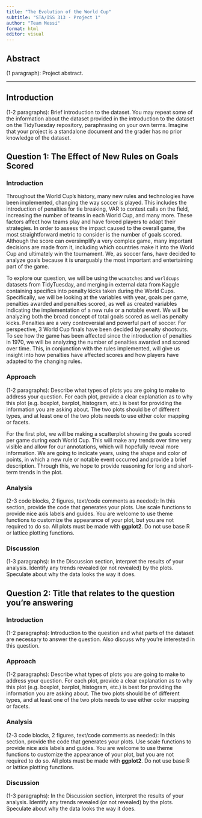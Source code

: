 ```yaml
---
title: "The Evolution of the World Cup"
subtitle: "STA/ISS 313 - Project 1"
author: "Team Messi"
format: html
editor: visual
---
```


## Abstract

(1 paragraph): Project abstract.

------------------------------------------------------------------------

## Introduction

(1-2 paragraphs): Brief introduction to the dataset. You may repeat some of the information about the dataset provided in the introduction to the dataset on the TidyTuesday repository, paraphrasing on your own terms. Imagine that your project is a standalone document and the grader has no prior knowledge of the dataset.

## Question 1: The Effect of New Rules on Goals Scored

### Introduction

Throughout the World Cup's history, many new rules and technologies have been implemented, changing the way soccer is played. This includes the introduction of penalties for tie breaking, VAR to contest calls on the field, increasing the number of teams in each World Cup, and many more. These factors affect how teams play and have forced players to adapt their strategies. In order to assess the impact caused to the overall game, the most straightforward metric to consider is the number of goals scored. Although the score can oversimplify a very complex game, many important decisions are made from it, including which countries make it into the World Cup and ultimately win the tournament. We, as soccer fans, have decided to analyze goals because it is unarguably the most important and entertaining part of the game.

To explore our question, we will be using the `wcmatches` and `worldcups` datasets from TidyTuesday, and merging in external data from Kaggle containing specifics into penalty kicks taken during the World Cups. Specifically, we will be looking at the variables with year, goals per game, penalties awarded and penalties scored, as well as created variables indicating the implementation of a new rule or a notable event. We will be analyzing both the broad concept of total goals scored as well as penalty kicks. Penalties are a very controversial and powerful part of soccer. For perspective, 3 World Cup finals have been decided by penalty shootouts. To see how the game has been affected since the introduction of penalties in 1970, we will be analyzing the number of penalties awarded and scored over time. This, in conjunction with the rules implemented, will give us insight into how penalties have affected scores and how players have adapted to the changing rules.

### Approach

(1-2 paragraphs): Describe what types of plots you are going to make to address your question. For each plot, provide a clear explanation as to why this plot (e.g. boxplot, barplot, histogram, etc.) is best for providing the information you are asking about. The two plots should be of different types, and at least one of the two plots needs to use either color mapping or facets.

For the first plot, we will be making a scatterplot showing the goals scored per game during each World Cup. This will make any trends over time very visible and allow for our annotations, which will hopefully reveal more information. We are going to indicate years, using the shape and color of points, in which a new rule or notable event occurred and provide a brief description. Through this, we hope to provide reasoning for long and short-term trends in the plot.

### Analysis

(2-3 code blocks, 2 figures, text/code comments as needed): In this section, provide the code that generates your plots. Use scale functions to provide nice axis labels and guides. You are welcome to use theme functions to customize the appearance of your plot, but you are not required to do so. All plots must be made with **ggplot2**. Do not use base R or lattice plotting functions.

### Discussion

(1-3 paragraphs): In the Discussion section, interpret the results of your analysis. Identify any trends revealed (or not revealed) by the plots. Speculate about why the data looks the way it does.

## Question 2: Title that relates to the question you're answering

### Introduction

(1-2 paragraphs): Introduction to the question and what parts of the dataset are necessary to answer the question. Also discuss why you're interested in this question.

### Approach

(1-2 paragraphs): Describe what types of plots you are going to make to address your question. For each plot, provide a clear explanation as to why this plot (e.g. boxplot, barplot, histogram, etc.) is best for providing the information you are asking about. The two plots should be of different types, and at least one of the two plots needs to use either color mapping or facets.

### Analysis

(2-3 code blocks, 2 figures, text/code comments as needed): In this section, provide the code that generates your plots. Use scale functions to provide nice axis labels and guides. You are welcome to use theme functions to customize the appearance of your plot, but you are not required to do so. All plots must be made with **ggplot2**. Do not use base R or lattice plotting functions.

### Discussion

(1-3 paragraphs): In the Discussion section, interpret the results of your analysis. Identify any trends revealed (or not revealed) by the plots. Speculate about why the data looks the way it does.
